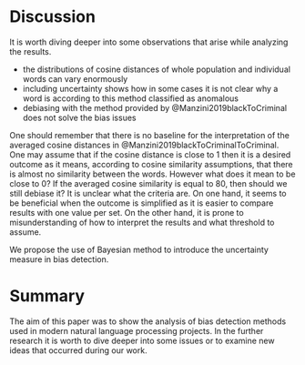 # Discussion

It is worth diving deeper into some observations that arise while analyzing the results. 

- the distributions of cosine distances of whole population and individual words can vary enormously
- including uncertainty shows how in some cases it is not clear why a word is according to this method
classified as anomalous
- debiasing with the method provided by @Manzini2019blackToCriminal does not solve the bias issues


One should remember that there is no baseline for the interpretation of the averaged cosine distances in @Manzini2019blackToCriminalToCriminal. One may assume that if the cosine distance is close to 1 then it is a desired outcome as it means, according to cosine similarity assumptions, that there is almost no similarity between the words. However what does it mean to be close to 0? If the averaged cosine similarity is equal to 80, then should we still debiase it? It is unclear what the criteria are. On one hand, it seems to be beneficial when the outcome is simplified as it is easier to compare results with one value per set. On the other hand, it is prone to misunderstanding of how to interpret the results and what threshold to assume.

We propose the use of Bayesian method to introduce the uncertainty measure in bias detection. 

# Summary 

The aim of this paper was to show the analysis of bias detection methods used in modern natural language processing projects. 
In the further research it is worth to dive deeper into some issues or to examine new ideas that occurred during our work. 

<!-- 
remarks:
- delete papers from github/hide them
- 

-->